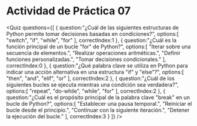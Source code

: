 # Actividad de Práctica 07

<Quiz questions={[
   {
      question:"¿Cuál de las siguientes estructuras de Python permite tomar decisiones basadas en condiciones?",
      options:[
         "switch",
         "if",
         "while",
         "for"
      ],
      correctIndex:1
   },
   {
      question:"¿Cuál es la función principal de un bucle \"for\" de Python?",
      options:[
         "Iterar sobre una secuencia de elementos.",
         "Realizar operaciones aritméticas.",
         "Definir funciones personalizadas.",
         "Tomar decisiones condicionales."
      ],
      correctIndex:0
   },
   {
      question:"¿Qué palabra clave se utiliza en Python para indicar una acción alternativa en una estructura \"if\" y \"else\"?",
      options:[
         "then",
         "and",
         "elif",
         "or"
      ],
      correctIndex:2
   },
   {
      question:"¿Cuál de los siguientes bucles se ejecuta mientras una condición sea verdadera?",
      options:[
         "repeat",
         "do-while",
         "while",
         "for"
      ],
      correctIndex:2
   },
   {
      question:"¿Cuál es el propósito principal de la palabra clave \"break\" en un bucle de Python?",
      options:[
         "Establecer una pausa temporal.",
         "Reiniciar el bucle desde el principio.",
         "Continuar con la siguiente iteración.",
         "Detener la ejecución del bucle."
      ],
      correctIndex:3
   }
]} />